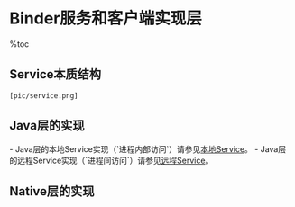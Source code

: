 = Binder服务和客户端实现层 =

%toc

== Service本质结构 ==
 [pic/service.png]
 
== Java层的实现 ==
- Java层的本地Service实现（`进程内部访问`）请参见[[本地Service]]。
- Java层的远程Service实现（`进程间访问`）请参见[[远程Service]]。

== Native层的实现 ==
